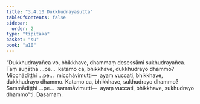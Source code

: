 ```yaml
---
title: "3.4.10 Dukkhudrayasutta"
tableOfContents: false
sidebar:
  order: 2
type: "tipitaka"
basket: "su"
book: "a10"
---
```



<DynamicBreadcrumb />

<Division number="143" book="a10">

<Paragraph number="1124" book="a10">
“Dukkhudrayañca vo, bhikkhave, dhammaṃ desessāmi sukhudrayañca. Taṃ suṇātha …pe…  katamo ca, bhikkhave, dukkhudrayo dhammo? Micchādiṭṭhi …pe…  micchāvimutti—  ayaṃ vuccati, bhikkhave, dukkhudrayo dhammo. Katamo ca, bhikkhave, sukhudrayo dhammo? Sammādiṭṭhi …pe…  sammāvimutti—  ayaṃ vuccati, bhikkhave, sukhudrayo dhammo”ti.

</Paragraph>
</Division>

<Paragraph number="1125" type="center" book="a10">
Dasamaṃ.
</Paragraph>